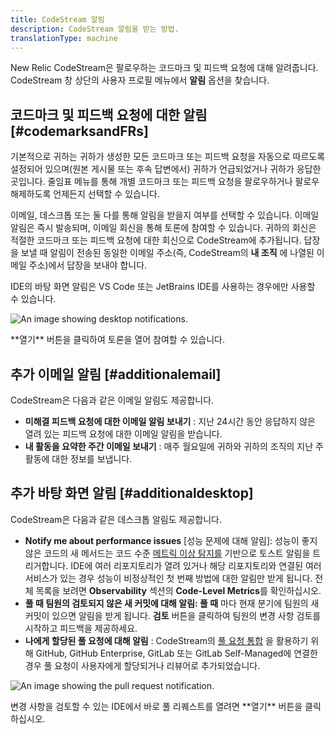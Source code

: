 ```yaml
---
title: CodeStream 알림
description: CodeStream 알림을 받는 방법.
translationType: machine
---
```




New Relic CodeStream은 팔로우하는 코드마크 및 피드백 요청에 대해 알려줍니다. CodeStream 창 상단의 사용자 프로필 메뉴에서 **알림** 옵션을 찾습니다.

## 코드마크 및 피드백 요청에 대한 알림 [#codemarksandFRs]

기본적으로 귀하는 귀하가 생성한 모든 코드마크 또는 피드백 요청을 자동으로 따르도록 설정되어 있으며(원본 게시물 또는 후속 답변에서) 귀하가 언급되었거나 귀하가 응답한 곳입니다. 줄임표 메뉴를 통해 개별 코드마크 또는 피드백 요청을 팔로우하거나 팔로우 해제하도록 언제든지 선택할 수 있습니다.

이메일, 데스크톱 또는 둘 다를 통해 알림을 받을지 여부를 선택할 수 있습니다. 이메일 알림은 즉시 발송되며, 이메일 회신을 통해 토론에 참여할 수 있습니다. 귀하의 회신은 적절한 코드마크 또는 피드백 요청에 대한 회신으로 CodeStream에 추가됩니다. 답장을 보낼 때 알림이 전송된 동일한 이메일 주소(즉, CodeStream의 **내 조직** 에 나열된 이메일 주소)에서 답장을 보내야 합니다.

IDE의 바탕 화면 알림은 VS Code 또는 JetBrains IDE를 사용하는 경우에만 사용할 수 있습니다.

<img
  title="Desktop notifications"
  alt="An image showing desktop notifications."
  src={codestreamCodestreamDesktopNotification}
/>

<figcaption>
  **열기** 버튼을 클릭하여 토론을 열어 참여할 수 있습니다.
</figcaption>

## 추가 이메일 알림 [#additionalemail]

CodeStream은 다음과 같은 이메일 알림도 제공합니다.

* **미해결 피드백 요청에 대한 이메일 알림 보내기** : 지난 24시간 동안 응답하지 않은 열려 있는 피드백 요청에 대한 이메일 알림을 받습니다.
* **내 활동을 요약한 주간 이메일 보내기** : 매주 월요일에 귀하와 귀하의 조직의 지난 주 활동에 대한 정보를 보냅니다.

## 추가 바탕 화면 알림 [#additionaldesktop]

CodeStream은 다음과 같은 데스크톱 알림도 제공합니다.

* **Notify me about performance issues** \[성능 문제에 대해 알림]: 성능이 좋지 않은 코드의 새 메서드는 코드 수준 [메트릭 이상 탐지를](/docs/codestream/how-use-codestream/performance-monitoriing#clm-anomalies) 기반으로 토스트 알림을 트리거합니다. IDE에 여러 리포지토리가 열려 있거나 해당 리포지토리와 연결된 여러 서비스가 있는 경우 성능이 비정상적인 첫 번째 방법에 대한 알림만 받게 됩니다. 전체 목록을 보려면 **Observability** 섹션의 **Code-Level Metrics**를 확인하십시오.
* **풀 때 팀원의 검토되지 않은 새 커밋에 대해 알림: 풀 때** 마다 현재 분기에 팀원의 새 커밋이 있으면 알림을 받게 됩니다. **검토** 버튼을 클릭하여 팀원의 변경 사항 검토를 시작하고 피드백을 제공하세요.
* **나에게 할당된 풀 요청에 대해 알림** : CodeStream의 [풀 요청 통합](/docs/codestream/how-use-codestream/pull-requests) 을 활용하기 위해 GitHub, GitHub Enterprise, GitLab 또는 GitLab Self-Managed에 연결한 경우 풀 요청이 사용자에게 할당되거나 리뷰어로 추가되었습니다.

<img
  title="Pull request"
  alt="An image showing the pull request notification."
  src={codestreamCodestreamPullRequestNotification}
/>

<figcaption>
  변경 사항을 검토할 수 있는 IDE에서 바로 풀 리퀘스트를 열려면 **열기** 버튼을 클릭하십시오.
</figcaption>